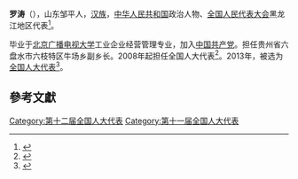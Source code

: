 '''罗涛'''（{{bd|1953年||}}），山东邹平人，[[汉族|汉族]]，[[中华人民共和国|中华人民共和国]]政治人物、[[全国人民代表大会|全国人民代表大会]]黑龙江地区代表<ref>{{cite web|author=新华网|title=第十一届全国人大代表|url=http://news.xinhuanet.com/ziliao/2008-03/03/content_7708230.htm?node=36628|publisher=新华网|accessdate=2014-01-07|archive-date=2014-01-10|archive-url=https://web.archive.org/web/20140110211415/http://news.xinhuanet.com/ziliao/2008-03/03/content_7708230.htm?node=36628|dead-url=no}}</ref>。

毕业于[[北京广播电视大学|北京广播电视大学]]工业企业经营管理专业，加入[[中国共产党|中国共产党]]。担任贵州省六盘水市六枝特区牛场乡副乡长。2008年起担任全国人大代表<ref>{{cite news|title=全国人大代表信息-罗涛|url= http://210.82.31.1:8084/delegate/viewDelegate.action?dbid=112306|accessdate=2013-04-05|newspaper=全国人大网|archive-url=https://web.archive.org/web/20140523225547/http://www.npc.gov.cn/delegate/viewDelegate.action?dbid=112306|archive-date=2014-05-23|dead-url=yes}}</ref>。2013年，被选为[[全国人大代表|全国人大代表]]<ref>{{cite news|title=全国人大代表信息-罗涛|url= http://210.82.31.1:8084/delegate/viewDelegate.action?dbid=120574|accessdate=2013-03-28|newspaper=全国人大网|archive-url=https://web.archive.org/web/20140523230016/http://www.npc.gov.cn/delegate/viewDelegate.action?dbid=120574|archive-date=2014-05-23|dead-url=yes}}</ref>。

==參考文獻==
{{reflist}}
{{中国政治人物小作品}}

[[Category:第十二届全国人大代表|Category:第十二届全国人大代表]]
[[Category:第十一届全国人大代表|Category:第十一届全国人大代表]]